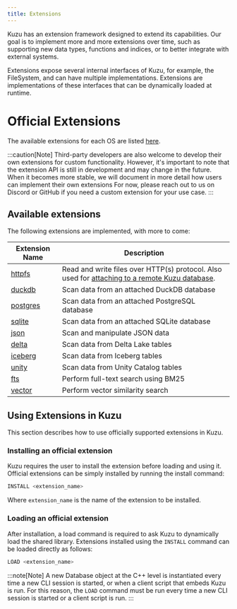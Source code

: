 ```yaml
---
title: Extensions
---
```



Kuzu has an extension framework designed to extend its capabilities. Our goal is to implement
more and more extensions over time, such as supporting new data types, functions and
indices, or to better integrate with external systems.

Extensions expose several internal interfaces of Kuzu, for example, the FileSystem, and can have
multiple implementations. Extensions are implementations of these interfaces that can be
dynamically loaded at runtime.


# Official Extensions

The available extensions for each OS are listed [here](https://extension.kuzudb.com/).

:::caution[Note]
Third-party developers are also welcome to develop their own extensions for custom functionality.
However, it's important to note that the extension API is still in development and may change in the future.
When it becomes more stable, we will document in more detail how users can implement their own extensions
For now, please reach out to us on Discord or GitHub if you need a custom extension for your use case.
:::

## Available extensions

The following extensions are implemented, with more to come:

| Extension Name | Description |
|----------|----------|
| [httpfs](/extensions/httpfs) | Read and write files over HTTP(s) protocol. Also used for [attaching to a remote Kuzu database](/extensions/attach/kuzu). |
| [duckdb](/extensions/attach/duckdb) | Scan data from an attached DuckDB database |
| [postgres](/extensions/attach/postgres) | Scan data from an attached PostgreSQL database |
| [sqlite](/extensions/attach/sqlite) | Scan data from an attached SQLite database |
| [json](/extensions/json) | Scan and manipulate JSON data |
| [delta](/extensions/delta) | Scan data from Delta Lake tables |
| [iceberg](/extensions/iceberg) | Scan data from Iceberg tables |
| [unity](/extensions/attach/unity) | Scan data from Unity Catalog tables |
| [fts](/extensions/full-text-search) | Perform full-text search using BM25 |
| [vector](/extensions/vector) | Perform vector similarity search |

## Using Extensions in Kuzu

This section describes how to use officially supported extensions in Kuzu.

### Installing an official extension

Kuzu requires the user to install the extension before loading and using it.
Official extensions can be simply installed by running the install command:

```sql
INSTALL <extension_name>
```

Where `extension_name` is the name of the extension to be installed.

### Loading an official extension
After installation, a load command is required to ask Kuzu to dynamically load the shared library.
Extensions installed using the `INSTALL` command can be loaded directly as follows:

```sql
LOAD <extension_name>
```

:::note[Note]
A new Database object at the C++ level is instantiated every time a new CLI session is started, or
when a client script that embeds Kuzu is run. For this reason, the `LOAD` command must be
run every time a new CLI session is started or a client script is run.
:::
